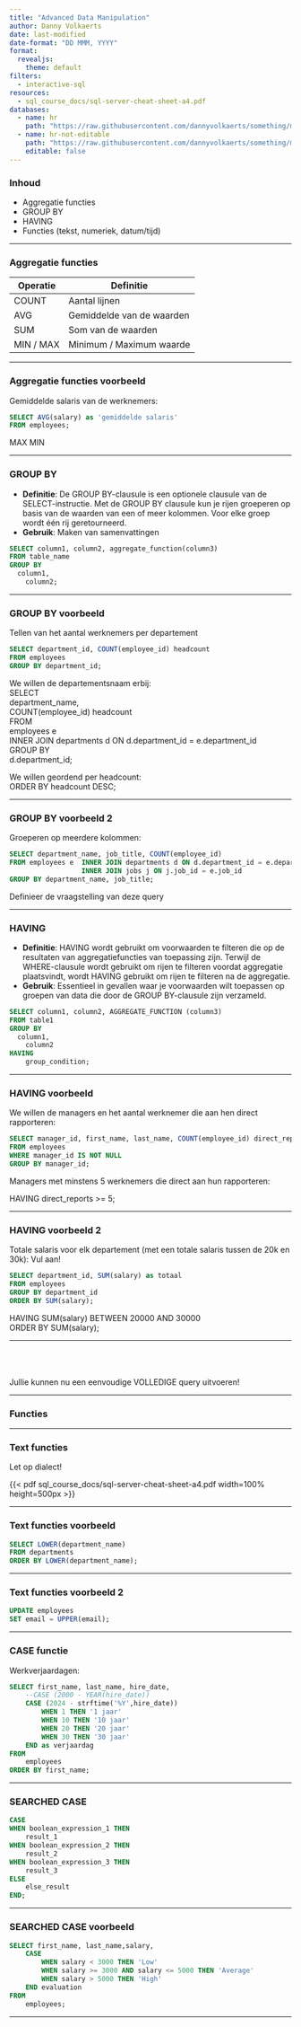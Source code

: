 ```yaml
---
title: "Advanced Data Manipulation"
author: Danny Volkaerts
date: last-modified
date-format: "DD MMM, YYYY" 
format:
  revealjs: 
    theme: default
filters:
  - interactive-sql
resources: 
  - sql_course_docs/sql-server-cheat-sheet-a4.pdf
databases:
  - name: hr
    path: "https://raw.githubusercontent.com/dannyvolkaerts/something/main/hr.sql"
  - name: hr-not-editable
    path: "https://raw.githubusercontent.com/dannyvolkaerts/something/main/hr.sql"
    editable: false
---
```


### Inhoud

-   Aggregatie functies\
-   GROUP BY\
-   HAVING\
-   Functies (tekst, numeriek, datum/tijd)\

---

### Aggregatie functies

| Operatie  | Definitie                 |
|-----------|---------------------------|
| COUNT     | Aantal lijnen             |
| AVG       | Gemiddelde van de waarden |
| SUM       | Som van de waarden        |
| MIN / MAX | Minimum / Maximum waarde  |

---

### Aggregatie functies voorbeeld

Gemiddelde salaris van de werknemers: 

```.sql
SELECT AVG(salary) as 'gemiddelde salaris'
FROM employees;
```

:::{.notes}
MAX
MIN
:::

--- 

### GROUP BY

-   **Definitie**: De GROUP BY-clausule is een optionele clausule van de SELECT-instructie. Met de GROUP BY clausule kun je rijen groeperen op basis van de waarden van een of meer kolommen. Voor elke groep wordt één rij geretourneerd.
-   **Gebruik**: Maken van samenvattingen

```sql
SELECT column1, column2, aggregate_function(column3)
FROM table_name
GROUP BY
  column1,
	column2;
```

---

### GROUP BY voorbeeld

Tellen van het aantal werknemers per departement
```.sql
SELECT department_id, COUNT(employee_id) headcount
FROM employees
GROUP BY department_id;
```

:::{.notes}
We willen de departementsnaam erbij:\
SELECT\
	department_name,\
	COUNT(employee_id) headcount\
FROM\
	employees e\
INNER JOIN departments d ON d.department_id = e.department_id\
GROUP BY\
        d.department_id;\
        
We willen geordend per headcount:\
ORDER BY headcount DESC;\
:::

---

### GROUP BY voorbeeld 2

Groeperen op meerdere kolommen:

```.sql
SELECT department_name, job_title, COUNT(employee_id)
FROM employees e  INNER JOIN departments d ON d.department_id = e.department_id
                  INNER JOIN jobs j ON j.job_id = e.job_id
GROUP BY department_name, job_title;
```

:::{.notes}
Definieer de vraagstelling van deze query
:::

---

### HAVING

-   **Definitie**: HAVING wordt gebruikt om voorwaarden te filteren die op de resultaten van aggregatiefuncties van toepassing zijn. Terwijl de WHERE-clausule wordt gebruikt om rijen te filteren voordat aggregatie plaatsvindt, wordt HAVING gebruikt om rijen te filteren na de aggregatie.
-   **Gebruik**: Essentieel in gevallen waar je voorwaarden wilt toepassen op groepen van data die door de GROUP BY-clausule zijn verzameld.

```.sql
SELECT column1, column2, AGGREGATE_FUNCTION (column3)
FROM table1
GROUP BY
  column1,
	column2
HAVING
	group_condition;
```


---

### HAVING voorbeeld

We willen de managers en het aantal werknemer die aan hen direct rapporteren:
```.sql
SELECT manager_id, first_name, last_name, COUNT(employee_id) direct_reports
FROM employees
WHERE manager_id IS NOT NULL
GROUP BY manager_id;
```

:::{.notes}
Managers met minstens 5 werknemers die direct aan hun rapporteren:\

HAVING direct_reports >= 5;\
:::
---

### HAVING voorbeeld 2

Totale salaris voor elk departement (met een totale salaris tussen de 20k en 30k):
Vul aan!

```.sql
SELECT department_id, SUM(salary) as totaal
FROM employees
GROUP BY department_id
ORDER BY SUM(salary);
```

:::{.notes}
HAVING SUM(salary) BETWEEN 20000 AND 30000\
ORDER BY SUM(salary);
:::

---

\
\
\
Jullie kunnen nu een eenvoudige VOLLEDIGE query uitvoeren!

---

### Functies

---

### Text functies

Let op dialect!

{{< pdf sql_course_docs/sql-server-cheat-sheet-a4.pdf width=100% height=500px >}}

---

### Text functies voorbeeld

```.sql
SELECT LOWER(department_name)
FROM departments
ORDER BY LOWER(department_name);
```

---

### Text functies voorbeeld 2

```.sql
UPDATE employees 
SET email = UPPER(email);
```

---

### CASE functie

Werkverjaardagen:

```.sql
SELECT first_name, last_name, hire_date,
    --CASE (2000 - YEAR(hire_date))
    CASE (2024 - strftime('%Y',hire_date))
        WHEN 1 THEN '1 jaar'
        WHEN 10 THEN '10 jaar'
        WHEN 20 THEN '20 jaar'
        WHEN 30 THEN '30 jaar'
    END as verjaardag
FROM
    employees
ORDER BY first_name;
```

---

### SEARCHED CASE

```.sql
CASE
WHEN boolean_expression_1 THEN
	result_1
WHEN boolean_expression_2 THEN
	result_2
WHEN boolean_expression_3 THEN
	result_3
ELSE
	else_result
END;
```

---

### SEARCHED CASE voorbeeld

```.sql
SELECT first_name, last_name,salary,
    CASE
        WHEN salary < 3000 THEN 'Low'
        WHEN salary >= 3000 AND salary <= 5000 THEN 'Average'
        WHEN salary > 5000 THEN 'High'
    END evaluation
FROM
    employees;
```

---













